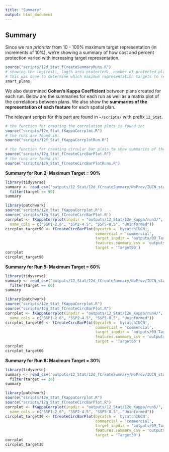```yaml
---
title: "Summary"
output: html_document
---
```


## Summary

Since we ran *prioritizr* from 10 - 100% maximum target representation (in increments of 10%), we're showing a summary of how cost and percent protection varied with increasing target representation.

```r
source("scripts/12d_Stat_fCreateSummaryRuns.R")
# showing the log(cost), log(% area protected), number of protected planning units, and number of adequately represented features.
# this was done to determine which maximum representation targets to report/use in the runs
smart_plans
```

We also determined **Cohen's Kappa Coefficient** between plans created for each run. Below are the summaries for each run as well as a matrix plot of the correlations between plans. We also show the **summaries of the representation of each feature** for each spatial plan.

The relevant scripts for this part are found in `~/scripts/` with prefix `12_Stat`.
```r
# the function for creating the correlation plots is found in:
source("scripts/12e_Stat_fKappaCorrplot.R")
# the runs are found in:
source("scripts/12f_Stat_fKappaCorrplotRun.R")

# the function for creating circular bar plots to show summaries of the representation of each feature:
source("scripts/12g_Stat_fCreateCircBarPlot.R")
# the runs are found in:
source("scripts/12h_Stat_fCreateCircBarPlotRuns.R")
```

**Summary for Run 2: Maximum Target = 90%**
```r
library(tidyverse)
summary <- read_csv("outputs/12_Stat/12d_fCreateSummary/NoProv/IUCN_stat_summary.csv") %>% 
  filter(target == 90)
summary
```
```r
library(patchwork)
source("scripts/12e_Stat_fKappaCorrplot.R")
source('scripts/12g_Stat_fCreateCircBarPlot.R')
corrplot <- fKappaCorrplot(inpdir = "outputs/12_Stat/12e_Kappa/run3/",
  name_cols = c("SSP1-2.6", "SSP2-4.5", "SSP5-8.5", "Uninformed"))
circplot_target90 <- fCreateCircBarPlot(bycatch = 'bycatchIUCN',
                                        commercial = 'commercial',
                                        target_inpdir = 'outputs/09_Target/09d-e_TargetRuns/02_Target90/',
                                        features.summary_csv = 'outputs/12_Stat/12b_fSolutionSummary/NoProv/IUCN_features_rep_summary.csv',
                                        target = 'Target90')
corrplot
circplot_target90
```

**Summary for Run 5: Maximum Target = 60%**
```r
library(tidyverse)
summary <- read_csv("outputs/12_Stat/12d_fCreateSummary/NoProv/IUCN_stat_summary.csv") %>% 
  filter(target == 60)
summary
```
```r
library(patchwork)
source("scripts/12e_Stat_fKappaCorrplot.R")
source("scripts/12g_Stat_fCreateCircBarPlot.R")
corrplot <- fKappaCorrplot(inpdir = "outputs/12_Stat/12e_Kappa/run4/",
  name_cols = c("SSP1-2.6", "SSP2-4.5", "SSP5-8.5", "Uninformed"))
circplot_target60 <- fCreateCircBarPlot(bycatch = 'bycatchIUCN',
                                        commercial = 'commercial',
                                        target_inpdir = 'outputs/09_Target/09d-e_TargetRuns/05_Target60/',
                                        features.summary_csv = 'outputs/12_Stat/12b_fSolutionSummary/NoProv/IUCN_features_rep_summary.csv',
                                        target = 'Target60')
corrplot
circplot_target60
```

**Summary for Run 8: Maximum Target = 30%**
```r
library(tidyverse)
summary <- read_csv("outputs/12_Stat/12d_fCreateSummary/NoProv/IUCN_stat_summary.csv") %>% 
  filter(target == 30)
summary
```
```r
library(patchwork)
source("scripts/12e_Stat_fKappaCorrplot.R")
source("scripts/12g_Stat_fCreateCircBarPlot.R")
corrplot <- fKappaCorrplot(inpdir = "outputs/12_Stat/12e_Kappa/run5/",
  name_cols = c("SSP1-2.6", "SSP2-4.5", "SSP5-8.5", "Uninformed"))
circplot_target30 <- fCreateCircBarPlot(bycatch = 'bycatchIUCN',
                                        commercial = 'commercial',
                                        target_inpdir = 'outputs/09_Target/09d-e_TargetRuns/08_Target30/',
                                        features.summary_csv = 'outputs/12_Stat/12b_fSolutionSummary/NoProv/IUCN_features_rep_summary.csv',
                                        target = 'Target30')
corrplot
circplot_target30
```
